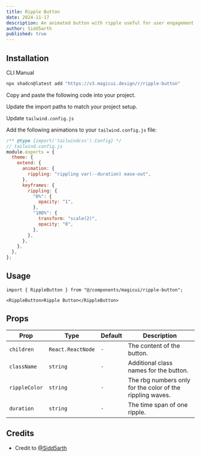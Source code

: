 ```yaml
---
title: Ripple Button
date: 2024-11-17
description: An animated button with ripple useful for user engagement.
author: Sidd5arth
published: true
---
```


<ComponentPreview name="ripple-button-demo" />

## Installation

<Tabs defaultValue="cli">

<TabsList>
  <TabsTrigger value="cli">CLI</TabsTrigger>
  <TabsTrigger value="manual">Manual</TabsTrigger>
</TabsList>
<TabsContent value="cli">

```bash
npx shadcn@latest add "https://v3.magicui.design/r/ripple-button"
```

</TabsContent>

<TabsContent value="manual">

<Steps>

<Step>Copy and paste the following code into your project.</Step>

<ComponentSource name="ripple-button" />

<Step>Update the import paths to match your project setup.</Step>

<Step>Update `tailwind.config.js`</Step>

Add the following animations to your `tailwind.config.js` file:

```js title="tailwind.config.js" {5-20}
/** @type {import('tailwindcss').Config} */
// tailwind.config.js
module.exports = {
  theme: {
    extend: {
      animation: {
        rippling: "rippling var(--duration) ease-out",
      },
      keyframes: {
        rippling: {
          "0%": {
            opacity: "1",
          },
          "100%": {
            transform: "scale(2)",
            opacity: "0",
          },
        },
      },
    },
  },
};
```

</Steps>

</TabsContent>

</Tabs>

## Usage

```tsx
import { RippleButton } from "@/components/magicui/ripple-button";
```

```tsx
<RippleButton>Ripple Button</RippleButton>
```

## Props

| Prop          | Type              | Default | Description                                               |
| ------------- | ----------------- | ------- | --------------------------------------------------------- |
| `children`    | `React.ReactNode` | `-`     | The content of the button.                                |
| `className`   | `string`          | `-`     | Additional class names for the button.                    |
| `rippleColor` | `string`          | `-`     | The rbg numbers only for the color of the rippling waves. |
| `duration`    | `string`          | `-`     | The time span of one ripple.                              |

## Credits

- Credit to [@Sidd5arth](https://github.com/Sidd5arth)
